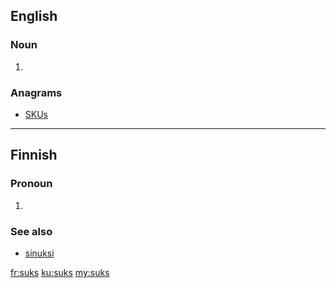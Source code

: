 ==English==

===Noun===
{{head|en|plural}}

# {{plural of|suk|lang=en}}

===Anagrams===
* [[SKUs#English|SKUs]]

----

==Finnish==

===Pronoun===
{{head|fi}}

# {{context|colloquial|lang=fi}} {{fi-form of|type=pronoun|sinä|case=translative}}

===See also===

* [[sinuksi#Finnish|sinuksi]]

[[fr:suks]]
[[ku:suks]]
[[my:suks]]